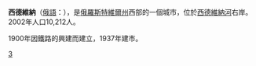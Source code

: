 {{coord|56.2633|N|32.0839|E|display=title}}
'''西德維納'''（[[俄語|俄語]]：'''{{lang|ru|За́падная Двина́}}'''），是[[俄羅斯|俄羅斯]][[特維爾州|特維爾州]]西部的一個城市，位於[[西德維納河|西德維納河]]右岸。2002年人口10,212人。

1900年因鐵路的興建而建立，1937年建市。

{{特維爾州城市}}

[[Category:特維爾州城市|З]]
